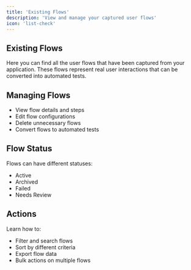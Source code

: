 ```yaml
---
title: 'Existing Flows'
description: 'View and manage your captured user flows'
icon: 'list-check'
---
```


## Existing Flows

Here you can find all the user flows that have been captured from your application. These flows represent real user interactions that can be converted into automated tests.

## Managing Flows

- View flow details and steps
- Edit flow configurations
- Delete unnecessary flows
- Convert flows to automated tests

## Flow Status

Flows can have different statuses:
- Active
- Archived
- Failed
- Needs Review

## Actions

Learn how to:
- Filter and search flows
- Sort by different criteria
- Export flow data
- Bulk actions on multiple flows 